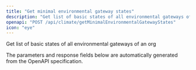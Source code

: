 ```yaml
---
title: "Get minimal environmental gateway states"
description: "Get list of basic states of all environmental gateways of an org"
openapi: "POST /api/climate/getMinimalEnvironmentalGatewayStates"
icon: "eye"
---
```


Get list of basic states of all environmental gateways of an org

<Note>
The parameters and response fields below are automatically generated from the OpenAPI specification.
</Note>
